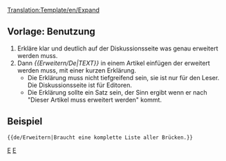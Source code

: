 <noinclude>[[Translation:Template/en/Expand]]</noinclude><noinclude></noinclude>{{de/Infofenster| type  = notice
| image = en/Paper-plus.png
| text  = Dieser Artikel muss '''[{{SERVER}}{{localurl:{{NAMESPACE}}:{{PAGENAME}}|action=edit}} erweitert]''' werden.<br/>{{{1|}}}
<div style="font-size: 80%">
*Weitere Vorschläge und Anmerkungen hier: [[Talk:{{PAGENAME}}|Diskussion]].
*Benutze das [[de/Wiki/Styleguide|Styleguide]] um richtig zu editieren.
*Vergiss nicht diese Vorlage zu entfernen wenn der Artikel erweitert wurde.
</div>
}}<includeonly>{{{2|[[Category:en/Articles to be expanded]]}}}</includeonly><noinclude>

==Vorlage: Benutzung==
#Erkläre klar und deutlich auf der Diskussionsseite was genau erweitert werden muss.
#Dann ''<nowiki>{{</nowiki>Erweitern/De|TEXT<nowiki>}}</nowiki>'' in einem Artikel einfügen der erweitert werden muss, mit einer kurzen Erklärung.  
#*Die Erklärung muss nicht tiefgreifend sein, sie ist nur für den Leser. Die Diskussionsseite ist für Editoren. 
#*Die Erklärung sollte ein Satz sein, der Sinn ergibt wenn er nach "Dieser Artikel muss erweitert werden" kommt.

==Beispiel==
<pre>{{de/Erweitern|Braucht eine komplette Liste aller Brücken.}}</pre>
{{de/Erweitern|Braucht eine komplette Liste aller Brücken.|2=}}


[[Category:de/Vorlagen|E]][[Category:de/Message-Boxen|E]]</noinclude>